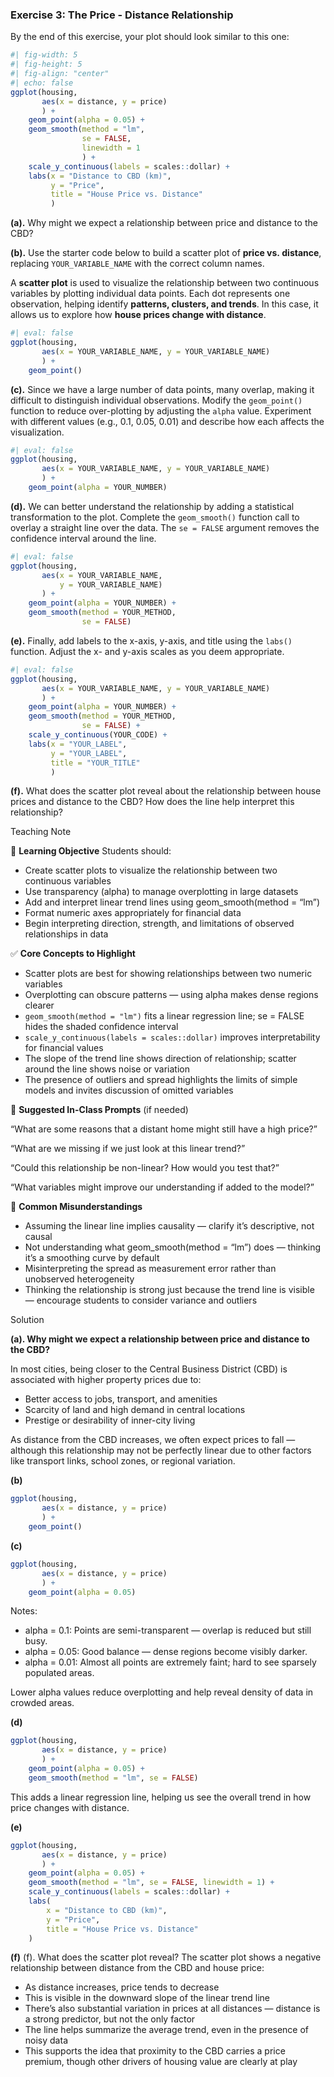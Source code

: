 <!-- question-type: prepare -->
### Exercise 3: The Price - Distance Relationship

By the end of this exercise, your plot should look similar to this one:

```r
#| fig-width: 5
#| fig-height: 5
#| fig-align: "center"
#| echo: false
ggplot(housing, 
       aes(x = distance, y = price)
       ) +
    geom_point(alpha = 0.05) +
    geom_smooth(method = "lm",
                se = FALSE, 
                linewidth = 1
                ) +
    scale_y_continuous(labels = scales::dollar) +
    labs(x = "Distance to CBD (km)", 
         y = "Price", 
         title = "House Price vs. Distance"
         )
```
**(a).** Why might we expect a relationship between price and distance to the CBD?

**(b).** Use the starter code below to build a scatter plot of **price vs. distance**, replacing `YOUR_VARIABLE_NAME` with the correct column names.

::: {.callout-tip title="What is a Scatter Plot?" collapse=true}
A **scatter plot** is used to visualize the relationship between two continuous variables by plotting individual data points. Each dot represents one observation, helping identify **patterns, clusters, and trends**. In this case, it allows us to explore how **house prices change with distance**.
:::

```r
#| eval: false
ggplot(housing, 
       aes(x = YOUR_VARIABLE_NAME, y = YOUR_VARIABLE_NAME)
       ) +
    geom_point()
```

**(c).** Since we have a large number of data points, many overlap, making it difficult to distinguish individual observations. Modify the `geom_point()` function to reduce over-plotting by adjusting the `alpha` value. Experiment with different values (e.g., 0.1, 0.05, 0.01) and describe how each affects the visualization.

```r
#| eval: false
ggplot(housing, 
       aes(x = YOUR_VARIABLE_NAME, y = YOUR_VARIABLE_NAME)
       ) +
    geom_point(alpha = YOUR_NUMBER)
```

**(d).** We can better understand the relationship by adding a statistical transformation to the plot. Complete the `geom_smooth()` function call to overlay a straight line over the data. The `se = FALSE` argument removes the confidence interval around the line.

```r
#| eval: false
ggplot(housing, 
       aes(x = YOUR_VARIABLE_NAME, 
           y = YOUR_VARIABLE_NAME)
       ) +
    geom_point(alpha = YOUR_NUMBER) +
    geom_smooth(method = YOUR_METHOD, 
                se = FALSE)
```

**(e).** Finally, add labels to the x-axis, y-axis, and title using the `labs()` function. Adjust the x- and y-axis scales as you deem appropriate.

```r
#| eval: false
ggplot(housing, 
       aes(x = YOUR_VARIABLE_NAME, y = YOUR_VARIABLE_NAME)
       ) +
    geom_point(alpha = YOUR_NUMBER) +
    geom_smooth(method = YOUR_METHOD, 
                se = FALSE) +
    scale_y_continuous(YOUR_CODE) +
    labs(x = "YOUR_LABEL", 
         y = "YOUR_LABEL", 
         title = "YOUR_TITLE"
         )
```

**(f).** What does the scatter plot reveal about the relationship between house prices and distance to the CBD? How does the line help interpret this relationship?


<!-- BEGIN PROFILE:r-teaching-guide -->
::: {.content-visible when-profile="r-teaching-guide"}

::: {.teaching-block}

::: {.teaching-block-header}
Teaching Note
:::

::: {.teaching-block-body}

🎯 **Learning Objective** 
Students should:

- Create scatter plots to visualize the relationship between two continuous variables
- Use transparency (alpha) to manage overplotting in large datasets
- Add and interpret linear trend lines using geom_smooth(method = "lm")
- Format numeric axes appropriately for financial data
- Begin interpreting direction, strength, and limitations of observed relationships in data


✅   **Core Concepts to Highlight**

- Scatter plots are best for showing relationships between two numeric variables
- Overplotting can obscure patterns — using alpha makes dense regions clearer
- `geom_smooth(method = "lm")` fits a linear regression line; se = FALSE hides the shaded confidence interval
- `scale_y_continuous(labels = scales::dollar)` improves interpretability for financial values
- The slope of the trend line shows direction of relationship; scatter around the line shows noise or variation
- The presence of outliers and spread highlights the limits of simple models and invites discussion of omitted variables

💬 **Suggested In-Class Prompts** (if needed)

“What are some reasons that a distant home might still have a high price?”

“What are we missing if we just look at this linear trend?”

“Could this relationship be non-linear? How would you test that?”

“What variables might improve our understanding if added to the model?”

📌 **Common Misunderstandings**

- Assuming the linear line implies causality — clarify it’s descriptive, not causal
- Not understanding what geom_smooth(method = "lm") does — thinking it's a smoothing curve by default
- Misinterpreting the spread as measurement error rather than unobserved heterogeneity
- Thinking the relationship is strong just because the trend line is visible — encourage students to consider variance and outliers


:::

:::

:::
<!-- END PROFILE:r-teaching-guide -->

<!-- BEGIN PROFILE:r-solutions -->
::: {.content-visible when-profile="r-solutions" when-profile="r-teaching-guide"}

::: {.solution-block}

::: {.solution-block-header}
Solution
:::

::: {.solution-block-body}

**(a). Why might we expect a relationship between price and distance to the CBD?**

In most cities, being closer to the Central Business District (CBD) is associated with higher property prices due to:

- Better access to jobs, transport, and amenities
- Scarcity of land and high demand in central locations
- Prestige or desirability of inner-city living

As distance from the CBD increases, we often expect prices to fall — although this relationship may not be perfectly linear due to other factors like transport links, school zones, or regional variation.

**(b)**

```r
ggplot(housing, 
       aes(x = distance, y = price)
       ) +
    geom_point()
```

**(c)**

```r
ggplot(housing, 
       aes(x = distance, y = price)
       ) +
    geom_point(alpha = 0.05)
```

Notes:

- alpha = 0.1: Points are semi-transparent — overlap is reduced but still busy.
- alpha = 0.05: Good balance — dense regions become visibly darker.
- alpha = 0.01: Almost all points are extremely faint; hard to see sparsely populated areas.

Lower alpha values reduce overplotting and help reveal density of data in crowded areas.

**(d)** 

```r
ggplot(housing, 
       aes(x = distance, y = price)
       ) +
    geom_point(alpha = 0.05) +
    geom_smooth(method = "lm", se = FALSE)
```

This adds a linear regression line, helping us see the overall trend in how price changes with distance.

**(e)**

```r
ggplot(housing, 
       aes(x = distance, y = price)
       ) +
    geom_point(alpha = 0.05) +
    geom_smooth(method = "lm", se = FALSE, linewidth = 1) +
    scale_y_continuous(labels = scales::dollar) +
    labs(
        x = "Distance to CBD (km)", 
        y = "Price", 
        title = "House Price vs. Distance"
    )
```


**(f)**
(f). What does the scatter plot reveal?
The scatter plot shows a negative relationship between distance from the CBD and house price:

- As distance increases, price tends to decrease
- This is visible in the downward slope of the linear trend line
- There’s also substantial variation in prices at all distances — distance is a strong predictor, but not the only factor
- The line helps summarize the average trend, even in the presence of noisy data
- This supports the idea that proximity to the CBD carries a price premium, though other drivers of housing value are clearly at play

:::

:::

:::
<!-- END PROFILE:r-solutions -->